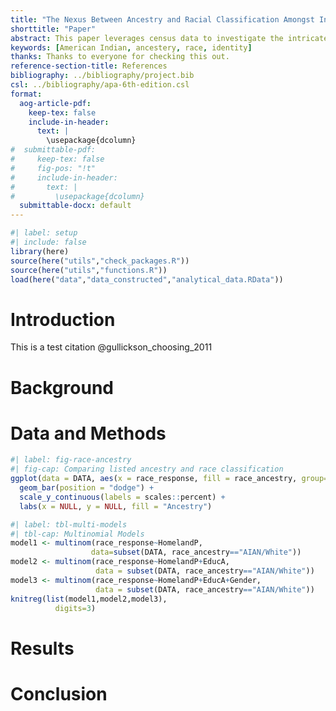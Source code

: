 ```yaml
---
title: "The Nexus Between Ancestry and Racial Classification Amongst Indigenous Americans"
shorttitle: "Paper"
abstract: This paper leverages census data to investigate the intricate relationship between individuals reported ancestry and their self-identified racial classification on the United States Census. Analyzing a dataset drawn from U.S. census records spanning 2010-2020, this research employs statistical techniques to discern patterns, trends, and discrepancies in how individuals perceive their ancestral heritage and racial identity.
keywords: [American Indian, ancestery, race, identity]
thanks: Thanks to everyone for checking this out.
reference-section-title: References
bibliography: ../bibliography/project.bib
csl: ../bibliography/apa-6th-edition.csl
format:
  aog-article-pdf:
    keep-tex: false
    include-in-header: 
      text: |
        \usepackage{dcolumn}
#  submittable-pdf:
#     keep-tex: false
#     fig-pos: "!t"
#     include-in-header: 
#       text: |
#         \usepackage{dcolumn}
  submittable-docx: default
---
```


```r
#| label: setup
#| include: false
library(here)
source(here("utils","check_packages.R"))
source(here("utils","functions.R"))
load(here("data","data_constructed","analytical_data.RData"))
```

# Introduction

This is a test citation @gullickson_choosing_2011

# Background

# Data and Methods

```r
#| label: fig-race-ancestry
#| fig-cap: Comparing listed ancestry and race classification
ggplot(data = DATA, aes(x = race_response, fill = race_ancestry, group=race_ancestry, y=after_stat(prop))) + 
  geom_bar(position = "dodge") +
  scale_y_continuous(labels = scales::percent) +
  labs(x = NULL, y = NULL, fill = "Ancestry")
```

```r
#| label: tbl-multi-models
#| tbl-cap: Multinomial Models
model1 <- multinom(race_response~HomelandP,
                  data=subset(DATA, race_ancestry=="AIAN/White"))
model2 <- multinom(race_response~HomelandP+EducA,
                   data = subset(DATA, race_ancestry=="AIAN/White"))
model3 <- multinom(race_response~HomelandP+EducA+Gender,
                   data = subset(DATA, race_ancestry=="AIAN/White"))
knitreg(list(model1,model2,model3),
          digits=3)
```

# Results

# Conclusion
